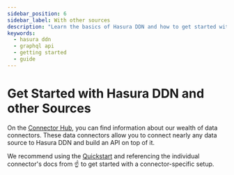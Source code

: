 ```yaml
---
sidebar_position: 6
sidebar_label: With other sources
description: "Learn the basics of Hasura DDN and how to get started with other sources."
keywords:
  - hasura ddn
  - graphql api
  - getting started
  - guide
---
```



# Get Started with Hasura DDN and other Sources

On the [Connector Hub](https://hasura.io/connectors), you can find information about our wealth of data connectors.
These data connectors allow you to connect nearly any data source to Hasura DDN and build an API on top of it.

We recommend using the [Quickstart](/getting-started/quickstart.mdx) and referencing the individual connector's docs
from ☝️ to get started with a connector-specific setup.

